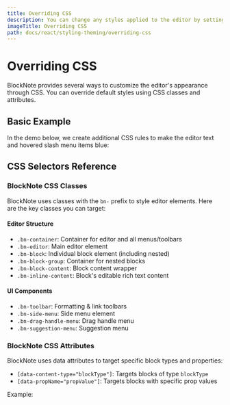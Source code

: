 ```yaml
---
title: Overriding CSS
description: You can change any styles applied to the editor by setting your own CSS styles.
imageTitle: Overriding CSS
path: docs/react/styling-theming/overriding-css
---
```


# Overriding CSS

BlockNote provides several ways to customize the editor's appearance through CSS. You can override default styles using CSS classes and attributes.

## Basic Example

In the demo below, we create additional CSS rules to make the editor text and hovered slash menu items blue:

<Example name="theming/theming-css" />

## CSS Selectors Reference

### BlockNote CSS Classes

BlockNote uses classes with the `bn-` prefix to style editor elements. Here are the key classes you can target:

#### Editor Structure

- `.bn-container`: Container for editor and all menus/toolbars
- `.bn-editor`: Main editor element
- `.bn-block`: Individual block element (including nested)
- `.bn-block-group`: Container for nested blocks
- `.bn-block-content`: Block content wrapper
- `.bn-inline-content`: Block's editable rich text content

#### UI Components

- `.bn-toolbar`: Formatting & link toolbars
- `.bn-side-menu`: Side menu element
- `.bn-drag-handle-menu`: Drag handle menu
- `.bn-suggestion-menu`: Suggestion menu

### BlockNote CSS Attributes

BlockNote uses data attributes to target specific block types and properties:

- `[data-content-type="blockType"]`: Targets blocks of type `blockType`
- `[data-propName="propValue"]`: Targets blocks with specific prop values

Example:
